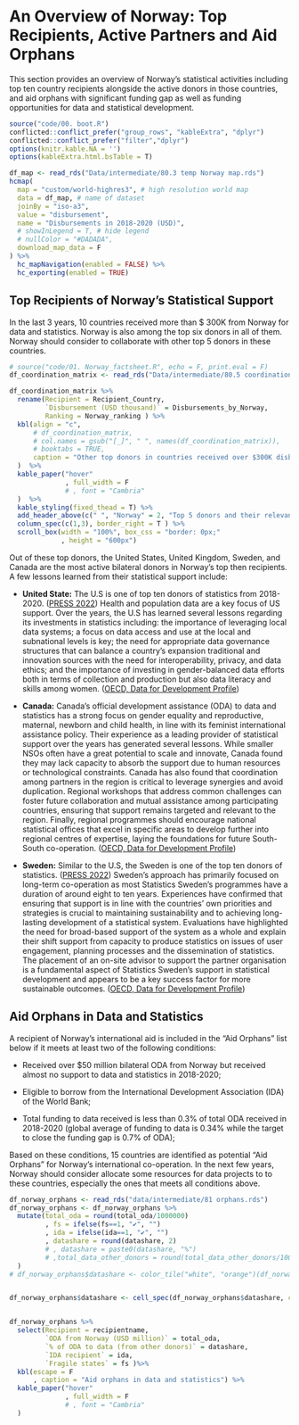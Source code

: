# An Overview of Norway: Top Recipients, Active Partners and Aid Orphans

This section provides an overview of Norway’s statistical activities including top ten country recipients alongside the active donors in those countries, and aid orphans with significant funding gap as well as funding opportunities for data and statistical development. 

``` r

source("code/00. boot.R")
conflicted::conflict_prefer("group_rows", "kableExtra", "dplyr")
conflicted::conflict_prefer("filter","dplyr")
options(knitr.kable.NA = '')
options(kableExtra.html.bsTable = T)

df_map <- read_rds("Data/intermediate/80.3 temp Norway map.rds")
hcmap(
  map = "custom/world-highres3", # high resolution world map
  data = df_map, # name of dataset
  joinBy = "iso-a3",
  value = "disbursement",
  name = "Disbursements in 2018-2020 (USD)",
  # showInLegend = T, # hide legend
  # nullColor = "#DADADA",
  download_map_data = F
) %>%
  hc_mapNavigation(enabled = FALSE) %>% 
  hc_exporting(enabled = TRUE)

```

## Top Recipients of Norway's Statistical Support

In the last 3 years, 10 countries received more than $ 300K from Norway for data and statistics. Norway is also among the top six donors in all of them. Norway should consider to collaborate with other top 5 donors in these countries. 

``` r

# source("code/01. Norway_factsheet.R", echo = F, print.eval = F)
df_coordination_matrix <- read_rds("Data/intermediate/80.5 coordination matrix.rds")

df_coordination_matrix %>% 
  rename(Recipient = Recipient_Country, 
         `Disbursement (USD thousand)` = Disbursements_by_Norway,
         Ranking = Norway_ranking ) %>% 
  kbl(align = "c", 
      # df_coordination_matrix, 
      # col.names = gsub("[_]", " ", names(df_coordination_matrix)), 
      # booktabs = TRUE,
      caption = "Other top donors in countries received over $300K disbursements from Norway in 2018-2020"
  )  %>%  
  kable_paper("hover"
              , full_width = F
              # , font = "Cambria"
  )  %>% 
  kable_styling(fixed_thead = T) %>%
  add_header_above(c(" ", "Norway" = 2, "Top 5 donors and their relevant disbursements v. Norway" = 5))%>%
  column_spec(c(1,3), border_right = T ) %>%
  scroll_box(width = "100%", box_css = "border: 0px;"
             , height = "600px") 


```


Out of these top donors, the United States, United Kingdom, Sweden, and Canada are the most active bilateral donors in Norway's top then recipients. A few lessons learned from their statistical support include:

* **United State:** The U.S is one of top ten donors of statistics from 2018-2020. ([PRESS 2022](https://www.oecd-ilibrary.org/sites/c3cfb353-en/1/4/1/index.html?itemId=/content/publication/c3cfb353-en&_csp_=281dfa109194f953c9d10eb236ea1a44&itemIGO=oecd&itemContentType=book#figure-d1e1538)) Health and population data are a key focus of US support. Over the years, the U.S has learned several lessons regarding its investments in statistics including: the importance of leveraging local data systems; a focus on data access and use at the local and subnational levels is key; the need for appropriate data governance structures that can balance a country’s expansion traditional and innovation sources with the need for interoperability, privacy, and data ethics; and the importance of investing in gender-balanced data efforts both in terms of collection and production but also data literacy and skills among women. ([OECD, Data for Development Profile](https://www.oecd-ilibrary.org/sites/84baa8f3-en/1/3/2/14/index.html?itemId=/content/publication/84baa8f3-en&_csp_=e37a72fa9d323403b8feae4f28b72657&itemIGO=oecd&itemContentType=book)) 

* **Canada:** Canada’s official development assistance (ODA) to data and statistics has a strong focus on gender equality and reproductive, maternal, newborn and child health, in line with its feminist international assistance policy. Their experience as a leading provider of statistical support over the years has generated several lessons. While smaller NSOs often have a great potential to scale and innovate, Canada found they may lack capacity to absorb the support due to human resources or technological constraints. Canada has also found that coordination among partners in the region is critical to leverage synergies and avoid duplication. Regional workshops that address common challenges can foster future collaboration and mutual assistance among participating countries, ensuring that support remains targeted and relevant to the region. Finally, regional programmes should encourage national statistical offices that excel in specific areas to develop further into regional centres of expertise, laying the foundations for future South-South co-operation. ([OECD, Data for Development Profile](https://www.oecd-ilibrary.org/sites/84baa8f3-en/1/3/2/14/index.html?itemId=/content/publication/84baa8f3-en&_csp_=e37a72fa9d323403b8feae4f28b72657&itemIGO=oecd&itemContentType=book)) 

* **Sweden:** Similar to the U.S, the Sweden is one of the top ten donors of statistics. ([PRESS 2022](https://www.oecd-ilibrary.org/sites/c3cfb353-en/1/4/1/index.html?itemId=/content/publication/c3cfb353-en&_csp_=281dfa109194f953c9d10eb236ea1a44&itemIGO=oecd&itemContentType=book#figure-d1e1538)) Sweden’s approach has primarily focused on long-term co-operation as most Statistics Sweden’s programmes have a duration of around eight to ten years. Experiences have confirmed that ensuring that support is in line with the countries’ own priorities and strategies is crucial to maintaining sustainability and to achieving long-lasting development of a statistical system.  Evaluations have highlighted the need for broad-based support of the system as a whole and explain their shift support from capacity to produce statistics on issues of user engagement, planning processes and the dissemination of statistics. The placement of an on-site advisor to support the partner organisation is a fundamental aspect of Statistics Sweden’s support in statistical development and appears to be a key success factor for more sustainable outcomes. ([OECD, Data for Development Profile](https://www.oecd-ilibrary.org/sites/84baa8f3-en/1/3/2/14/index.html?itemId=/content/publication/84baa8f3-en&_csp_=e37a72fa9d323403b8feae4f28b72657&itemIGO=oecd&itemContentType=book)) 


## Aid Orphans in Data and Statistics

A recipient of Norway's international aid is included in the "Aid Orphans" list below if it meets at least two of the following conditions:

* Received over $50 million bilateral ODA from Norway but received almost no support to data and statistics in 2018-2020;

* Eligible to borrow from the International Development Association (IDA) of the World Bank;

* Total funding to data received is less than 0.3% of total ODA received in 2018-2020 (global average of funding to data is 0.34% while the target to close the funding gap is 0.7% of ODA);

Based on these conditions, 15 countries are identified as potential "Aid Orphans" for Norway's international co-operation. In the next few years, Norway should consider allocate some resources for data projects to to these countries, especially the ones that meets all conditions above. 

``` r

df_norway_orphans <- read_rds("data/intermediate/81 orphans.rds")
df_norway_orphans <- df_norway_orphans %>% 
  mutate(total_oda = round(total_oda/1000000)
         , fs = ifelse(fs==1, "✔", "")
         , ida = ifelse(ida==1, "✔", "")
         , datashare = round(datashare, 2)
         # , datashare = paste0(datashare, "%")
         # ,total_data_other_donors = round(total_data_other_donors/1000000)
  )
# df_norway_orphans$datashare <- color_tile("white", "orange")(df_norway_orphans$datashare)


df_norway_orphans$datashare <- cell_spec(df_norway_orphans$datashare, color = ifelse(df_norway_orphans$datashare < 0.3, "red", "blue"))


df_norway_orphans %>% 
  select(Recipient = recipientname, 
         `ODA from Norway (USD million)` = total_oda, 
         `% of ODA to data (from other donors)` = datashare, 
         `IDA recipient` = ida, 
         `Fragile states` = fs )%>% 
  kbl(escape = F
      , caption = "Aid orphans in data and statistics") %>% 
  kable_paper("hover"
              , full_width = F
              # , font = "Cambria"
  )
  

```
